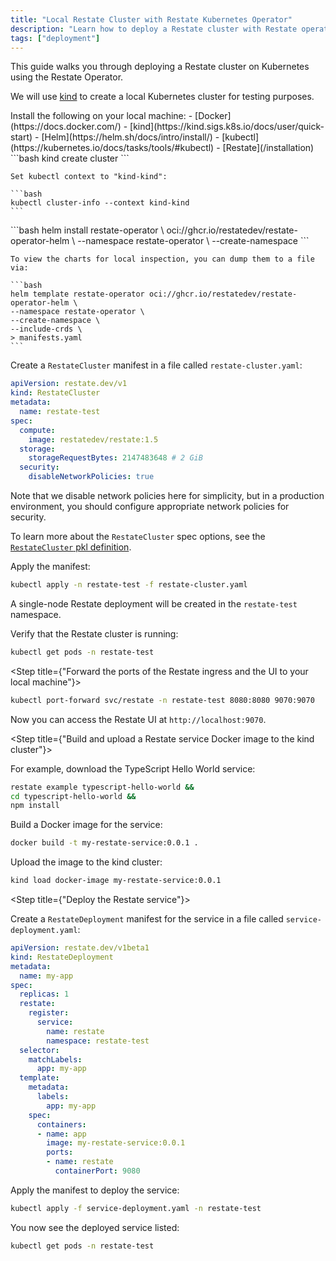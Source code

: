```yaml
---
title: "Local Restate Cluster with Restate Kubernetes Operator"
description: "Learn how to deploy a Restate cluster with Restate operator on a kind Kubernetes cluster."
tags: ["deployment"]
---
```


This guide walks you through deploying a Restate cluster on Kubernetes using the Restate Operator.

We will use [kind](https://kind.sigs.k8s.io/) to create a local Kubernetes cluster for testing purposes.

<Steps>
<Step title={"Prerequisites"}>
    Install the following on your local machine:
    - [Docker](https://docs.docker.com/)
    - [kind](https://kind.sigs.k8s.io/docs/user/quick-start)
    - [Helm](https://helm.sh/docs/intro/install/)
    - [kubectl](https://kubernetes.io/docs/tasks/tools/#kubectl)
    - [Restate](/installation)
</Step>
<Step title={"Create a kind cluster"}>
    ```bash
    kind create cluster
    ```

    Set kubectl context to "kind-kind":

    ```bash
    kubectl cluster-info --context kind-kind
    ```
</Step>
<Step title={"Install the Restate Operator via Helm"}>
    ```bash
    helm install restate-operator \
    oci://ghcr.io/restatedev/restate-operator-helm \
    --namespace restate-operator \
    --create-namespace
    ```

    To view the charts for local inspection, you can dump them to a file via:

    ```bash
    helm template restate-operator oci://ghcr.io/restatedev/restate-operator-helm \
    --namespace restate-operator \
    --create-namespace \
    --include-crds \
    > manifests.yaml
    ```
</Step>
<Step title={"Create a Restate cluster"}>

Create a `RestateCluster` manifest in a file called `restate-cluster.yaml`:
```yaml restate-cluster.yaml
apiVersion: restate.dev/v1
kind: RestateCluster
metadata:
  name: restate-test
spec:
  compute:
    image: restatedev/restate:1.5
  storage:
    storageRequestBytes: 2147483648 # 2 GiB
  security:
    disableNetworkPolicies: true
```

Note that we disable network policies here for simplicity, but in a production environment, you should configure appropriate network policies for security.

To learn more about the `RestateCluster` spec options, see the [`RestateCluster` pkl definition](https://github.com/restatedev/restate-operator/blob/main/crd/RestateCluster.pkl).

Apply the manifest:

```bash
kubectl apply -n restate-test -f restate-cluster.yaml
```

A single-node Restate deployment will be created in the `restate-test` namespace.

Verify that the Restate cluster is running:

```bash
kubectl get pods -n restate-test
```

</Step>

<Step title={"Forward the ports of the Restate ingress and the UI to your local machine"}>
```bash
kubectl port-forward svc/restate -n restate-test 8080:8080 9070:9070
```

Now you can access the Restate UI at `http://localhost:9070`.
</Step>

<Step title={"Build and upload a Restate service Docker image to the kind cluster"}>

For example, download the TypeScript Hello World service:
```bash
restate example typescript-hello-world &&
cd typescript-hello-world &&
npm install
```

Build a Docker image for the service:

```bash
docker build -t my-restate-service:0.0.1 .
```

Upload the image to the kind cluster:

```bash
kind load docker-image my-restate-service:0.0.1
```
</Step>

<Step title={"Deploy the Restate service"}>

Create a `RestateDeployment` manifest for the service in a file called `service-deployment.yaml`:

```yaml service-deployment.yaml
apiVersion: restate.dev/v1beta1
kind: RestateDeployment
metadata:
  name: my-app
spec:
  replicas: 1
  restate:
    register:
      service:
        name: restate
        namespace: restate-test
  selector:
    matchLabels:
      app: my-app
  template:
    metadata:
      labels:
        app: my-app
    spec:
      containers:
      - name: app
        image: my-restate-service:0.0.1
        ports:
        - name: restate
          containerPort: 9080
```

Apply the manifest to deploy the service:

```bash
kubectl apply -f service-deployment.yaml -n restate-test
```

You now see the deployed service listed:
```bash
kubectl get pods -n restate-test
```

</Step>
</Steps>


